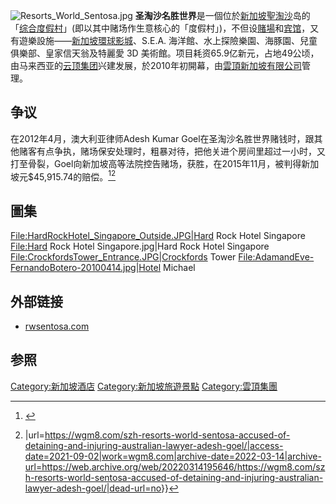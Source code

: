 {{Infobox Amusement park
| name = 聖淘沙名勝世界<br />Resorts World Sentosa
| image = [[File:Resorts_World_Sentosa.png|200px]]
| caption = 聖淘沙名勝世界標誌
| location = {{SGP}}[[聖淘沙|聖淘沙]]
| opening_date = 2010年
| previous_names = 
| season = 全年
| area_ha = 49
| owner = [[雲頂集團|雲頂集團]]
| general_manager = 
| slogan = 
| homepage = [http://www.rwsentosa.com/  聖淘沙名勝世界]
}}

[[File:Resorts_World_Sentosa.jpg|thumb]]
'''圣淘沙名胜世界'''是一個位於[[新加坡|新加坡]][[聖淘沙|聖淘沙]]岛的「[[综合度假村|综合度假村]]」(即以其中赌场作生意核心的「度假村」)，不但设[[賭場|賭場]]和[[宾馆|宾馆]]，又有遊樂設施——[[新加坡環球影城|新加坡環球影城]]、S.E.A. 海洋館、水上探險樂園、海豚園、兒童俱樂部、皇家信天翁及特麗愛 3D 美術館。项目耗资65.9亿新元，占地49公顷，由马来西亚的[[云顶集团|云顶集团]]兴建发展，於2010年初開幕，由[[雲頂新加坡有限公司|雲頂新加坡有限公司]]管理。

==争议==
在2012年4月，澳大利亚律师Adesh Kumar Goel在圣淘沙名胜世界赌钱时，跟其他赌客有点争执，赌场保安处理时，粗暴对待，把他关进个房间里超过一小时，又打至骨裂，Goel向新加坡高等法院控告赌场，获胜，在2015年11月，被判得新加坡元$45,915.74的赔偿。<ref>{{Cite web|title=Manhandled by RWS security, lawyer is awarded $46,000|url=https://www.tnp.sg/news/singapore/manhandled-rws-security-lawyer-awarded-46000|access-date=2021-09-02|date=2015-11-06|last=Alkhatib|first=Shaffiq|work=The New Paper|language=en|archive-date=2021-09-02|archive-url=https://web.archive.org/web/20210902071919/https://www.tnp.sg/news/singapore/manhandled-rws-security-lawyer-awarded-46000|dead-url=no}}</ref><ref>{{Cite web|title=圣淘沙名胜世界被指拘禁和伤害澳大利亚律师 {{!}}|url=https://wgm8.com/szh-resorts-world-sentosa-accused-of-detaining-and-injuring-australian-lawyer-adesh-goel/|access-date=2021-09-02|work=wgm8.com|archive-date=2022-03-14|archive-url=https://web.archive.org/web/20220314195646/https://wgm8.com/szh-resorts-world-sentosa-accused-of-detaining-and-injuring-australian-lawyer-adesh-goel/|dead-url=no}}</ref>

==圖集==
<gallery>
File:HardRockHotel_Singapore_Outside.JPG|Hard Rock Hotel Singapore
File:Hard Rock Hotel Singapore.jpg|Hard Rock Hotel Singapore
File:CrockfordsTower_Entrance.JPG|Crockfords Tower
File:AdamandEve-FernandoBotero-20100414.jpg|Hotel Michael
</gallery>

==外部链接==
*[http://www.rwsentosa.com/ rwsentosa.com]{{Wayback|url=http://www.rwsentosa.com/ |date=20110923150956 }} {{zh-cn}} {{en}}
{{新加坡旅遊景點|state=expanded}}
==参照==
[[Category:新加坡酒店|Category:新加坡酒店]]
[[Category:新加坡旅遊景點|Category:新加坡旅遊景點]]
[[Category:雲頂集團|Category:雲頂集團]]